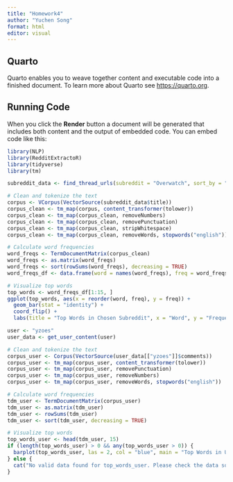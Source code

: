 ```yaml
---
title: "Homework4"
author: "Yuchen Song"
format: html
editor: visual
---
```


## Quarto

Quarto enables you to weave together content and executable code into a finished document. To learn more about Quarto see <https://quarto.org>.

## Running Code

When you click the **Render** button a document will be generated that includes both content and the output of embedded code. You can embed code like this:

```r
library(NLP)
library(RedditExtractoR)
library(tidyverse)
library(tm)

```

```r
subreddit_data <- find_thread_urls(subreddit = "Overwatch", sort_by = "top")
```

```r
# Clean and tokenize the text
corpus <- VCorpus(VectorSource(subreddit_data$title))
corpus_clean <- tm_map(corpus, content_transformer(tolower))
corpus_clean <- tm_map(corpus_clean, removeNumbers)
corpus_clean <- tm_map(corpus_clean, removePunctuation)
corpus_clean <- tm_map(corpus_clean, stripWhitespace)
corpus_clean <- tm_map(corpus_clean, removeWords, stopwords("english"))

# Calculate word frequencies
word_freqs <- TermDocumentMatrix(corpus_clean)
word_freqs <- as.matrix(word_freqs)
word_freqs <- sort(rowSums(word_freqs), decreasing = TRUE)
word_freqs_df <- data.frame(word = names(word_freqs), freq = word_freqs)

# Visualize top words
top_words <- word_freqs_df[1:15, ]
ggplot(top_words, aes(x = reorder(word, freq), y = freq)) +
  geom_bar(stat = "identity") +
  coord_flip() +
  labs(title = "Top Words in Chosen Subreddit", x = "Word", y = "Frequency")
```

```r
user <- "yzoes"
user_data <- get_user_content(user)

# Clean and tokenize the text
corpus_user <- Corpus(VectorSource(user_data[["yzoes"]]$comments))
corpus_user <- tm_map(corpus_user, content_transformer(tolower))
corpus_user <- tm_map(corpus_user, removePunctuation)
corpus_user <- tm_map(corpus_user, removeNumbers)
corpus_user <- tm_map(corpus_user, removeWords, stopwords("english"))

# Calculate word frequencies
tdm_user <- TermDocumentMatrix(corpus_user)
tdm_user <- as.matrix(tdm_user)
tdm_user <- rowSums(tdm_user)
tdm_user <- sort(tdm_user, decreasing = TRUE)

# Visualize top words
top_words_user <- head(tdm_user, 15)
if (length(top_words_user) > 0 && any(top_words_user > 0)) {
  barplot(top_words_user, las = 2, col = "blue", main = "Top Words in User's Comments")
} else {
  cat("No valid data found for top_words_user. Please check the data source.")
}


```

```r


```
